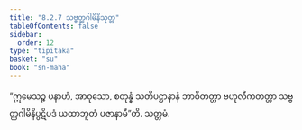 ```yaml
---
title: "8.2.7 သဗ္ဗတ္ထဂါမိနိသုတ္တ"
tableOfContents: false
sidebar:
  order: 12
type: "tipitaka"
basket: "su"
book: "sn-maha"
---
```



<DynamicBreadcrumb />

<Division number="915" book="sn-maha">

<Paragraph number="1605" book="sn-maha">
“ဣမေသဉ္စ ပနာဟံ, အာဝုသော, စတုန္နံ သတိပဋ္ဌာနာနံ ဘာဝိတတ္တာ ဗဟုလီကတတ္တာ သဗ္ဗတ္ထဂါမိနိပ္ပဋိပဒံ ယထာဘူတံ ပဇာနာမီ”တိ.

</Paragraph>
</Division>

<Paragraph number="1606" type="center" book="sn-maha">
သတ္တမံ.
</Paragraph>